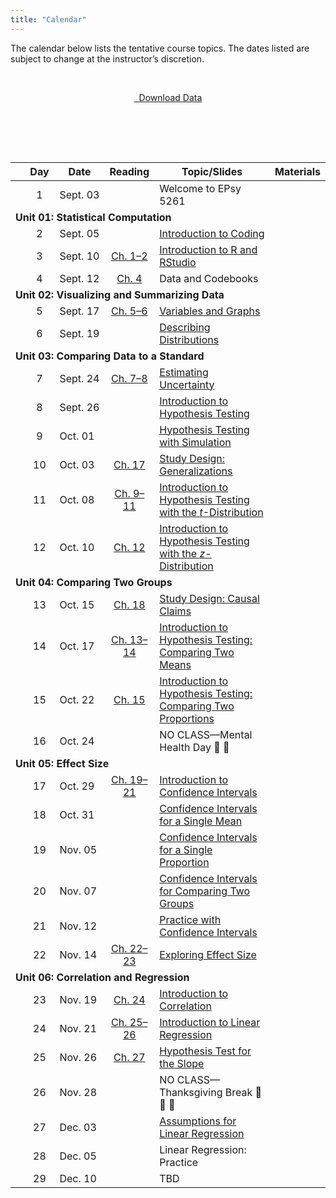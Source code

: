 ```yaml
---
title: "Calendar"
---
```



The calendar below lists the tentative course topics. The dates listed are subject to change at the instructor's discretion.

<br />

<center>
[<span class="fa-solid fa-file-zipper"></span> &nbsp;&nbsp;Download Data](files/data.zip)
</center>


<!-- As part of the course, there are several articles, papers and technical reports that you will need to read during the semester. Most of the articles themselves are accessible through the [University of Minnesota library website](http://www.lib.umn.edu). In order to access the full text of some of the articles, you will need to log in using your University x500 username and password. More detailed information, including references or links to specific readings, are linked under the day's "Reading". -->

<br /><br />


<br />


<table class="table">

<thead>
<tr>
<th style="width:5%;text-align:center"></th>
<th style="width:10%;text-align:center"">Day</th>
<th style="width:10%;">Date</th>
<th style="width:15%;text-align:center">Reading</th>
<th style="width:50%;">Topic/Slides</th>
<th style="width:10%;text-align:center">Materials</th>
</tr>
</thead>


<tbody>

<!-- <span style="margin-left:5px; color:#5a067d;font-size:12px;">*[Notes and Script file updated 09-24-2019]*</span></td> -->

<!-- READING <a class="my-link" href="readings/00-welcome-to-8264.html"><span class="fa fa-book"></span></a> -->

<tr>
<td align="center" style="vertical-align:middle;">&nbsp;</td>
<td align="center" style="vertical-align:middle;">1</td>
<td style="vertical-align:middle;">Sept. 03</td>
<td align="center" style="vertical-align:middle;"></td>
<td>Welcome to EPsy 5261</td>
<td align="center" style="vertical-align:middle;">&nbsp;</td>
</tr>


<!-- Unit 01: STATISTICAL COMPUTATION -->

<tr>
<td colspan="5"><b>Unit 01: Statistical Computation</b></td>
</tr>


<tr>
<td align="center" style="vertical-align:middle;">&nbsp;</td>
<td align="center" style="vertical-align:middle;">2</td>
<td style="vertical-align:middle;">Sept. 05</td>
<td align="center" style="vertical-align:middle;"></td>
<td>
  [Introduction to Coding](https://zief0002.github.io/slides/d02-introduction-to-coding.html)
</td>
<td align="center" style="vertical-align:middle;">
  [<span class="fa-solid fa-file-lines"></span>](https://docs.google.com/document/d/1UtUi8VrrP_o2vIiWJ-7EehTynZ7SmQjl8MhIvCLjbt8/edit?usp=sharing)
</td>
</tr>


<tr>
<td align="center" style="vertical-align:middle;">&nbsp;</td>
<td align="center" style="vertical-align:middle;">3</td>
<td style="vertical-align:middle;">Sept. 10</td>
<td align="center" style="vertical-align:middle;">
  [Ch. 1--2](https://zief0002.github.io/epsy-5261/01-01-r-and-rstudio-installation.html)
</td>
<td>
  [Introduction to R and RStudio](https://zief0002.github.io/slides/d03-introduction-to-r-and-rstudio.html)
</td>
<td align="center" style="vertical-align:middle;">
  [<span class="fa-solid fa-file-lines"></span>](https://docs.google.com/document/d/1MkciLSJRREZ60Pm2TMkeGDZLFR4E7tcwz9J8uE2xP0w/edit?usp=sharing)
</td>
</tr>


<tr>
<td align="center" style="vertical-align:middle;">&nbsp;</td>
<td align="center" style="vertical-align:middle;">4</td>
<td style="vertical-align:middle;">Sept. 12</td>
<td align="center" style="vertical-align:middle;">
  [Ch. 4](https://zief0002.github.io/epsy-5261/02-00-data.html)
</td>
<td>
  Data and Codebooks
</td>
<td align="center" style="vertical-align:middle;">
  [<span class="fa-solid fa-file-lines"></span>](https://docs.google.com/document/d/1GLKCpirEcdupTeyWCt4XOS-82tCS7ybgiB_ZE_0s3NQ/edit?usp=sharing)
</td>
</tr>

<!-- Unit 02: SUMMARIZING AND VISUALIZING DATA -->

<tr>
<td colspan="5"><b>Unit 02: Visualizing and Summarizing Data</b></td>
</tr>


<tr>
<td align="center" style="vertical-align:middle;">&nbsp;</td>
<td align="center" style="vertical-align:middle;">5</td>
<td style="vertical-align:middle;">Sept. 17</td>
<td align="center" style="vertical-align:middle;">
  [Ch. 5--6](https://zief0002.github.io/epsy-5261/03-00-exploring-and-describing-data.html)
</td>
<td>
  [Variables and Graphs](https://zief0002.github.io/slides/d05-variables-and-graphs.html)
</td>
<td align="center" style="vertical-align:middle;">
  [<span class="fa-solid fa-file-lines"></span>](https://docs.google.com/document/d/1Dlw340KE1dW1PcEhYy-UQ8jNbFxS1S9gTceVIS7m5xk/edit?usp=sharing)
</td>
</tr>

<tr>
<td align="center" style="vertical-align:middle;">&nbsp;</td>
<td align="center" style="vertical-align:middle;">6</td>
<td style="vertical-align:middle;">Sept. 19</td>
<td align="center" style="vertical-align:middle;"></td>
<td>
  [Describing Distributions](https://zief0002.github.io/slides/d06-describing-distributions.html)
</td>
<td align="center" style="vertical-align:middle;">
  [<span class="fa-solid fa-file-lines">](https://docs.google.com/document/d/1V4K0wb3F-tUAflKlCk8oxsiCzPcPurIZDSQ4Ztxn1eA/edit?usp=sharing)
</td>
</tr>


<!-- Unit 03: COMPARING DATA TO A STANDARD -->

<tr>
<td colspan="5"><b>Unit 03: Comparing Data to a Standard</b></td>
</tr>



<tr>
<td align="center" style="vertical-align:middle;">&nbsp;</td>
<td align="center" style="vertical-align:middle;">7</td>
<td style="vertical-align:middle;">Sept. 24</td>
<td align="center" style="vertical-align:middle;">
  [Ch. 7--8](https://zief0002.github.io/epsy-5261/04-00-comparing-to-a-standard.html)
</td>
<td>
  [Estimating Uncertainty](https://zief0002.github.io/slides/d07-estimating-uncertainty.html)
</td>
<td align="center" style="vertical-align:middle;">
  [<span class="fa-solid fa-file-lines">](https://docs.google.com/document/d/1mj6nNc3TgHCDLsVz34r3WPt4wToDmAH1c4HlhSH3ktM/edit?usp=sharing)
</td>
</tr>


<tr>
<td align="center" style="vertical-align:middle;">&nbsp;</td>
<td align="center" style="vertical-align:middle;">8</td>
<td style="vertical-align:middle;">Sept. 26</td>
<td align="center" style="vertical-align:middle;"></td>
<td>
  [Introduction to Hypothesis Testing](https://zief0002.github.io/slides/d08-introduction-to-hypothesis-testing.html)
</td>
<td align="center" style="vertical-align:middle;">
  [<span class="fa-solid fa-file-lines">](https://docs.google.com/document/d/1l5_sCH4tEetLjgQp794IM7CMiq_4iWHMGSU7EgL35dc/edit?usp=sharing)
</td>
</tr>


<tr>
<td align="center" style="vertical-align:middle;">&nbsp;</td>
<td align="center" style="vertical-align:middle;">9</td>
<td style="vertical-align:middle;">Oct. 01</td>
<td align="center" style="vertical-align:middle;"></td>
<td>
  [Hypothesis Testing with Simulation](https://zief0002.github.io/slides/d09-simulation-based-hypothesis-testing.html)
</td>
<td align="center" style="vertical-align:middle;">
  [<span class="fa-solid fa-file-lines">](https://docs.google.com/document/d/1BtqnaKPX4z3Vi1WneBhQ3szZ3IN8TzhFY-l8f4y0Hzc/edit?usp=sharing)
</td>
</tr>


<tr>
<td align="center" style="vertical-align:middle;">&nbsp;</td>
<td align="center" style="vertical-align:middle;">10</td>
<td style="vertical-align:middle;">Oct. 03</td>
<td align="center" style="vertical-align:middle;">
  [Ch. 17](https://zief0002.github.io/epsy-5261/06-01-generalization.html)
</td>
<td>
  [Study Design: Generalizations](https://zief0002.github.io/slides/d10-study-design-generalizability.html)
</td>
<td align="center" style="vertical-align:middle;">
  [<span class="fa-solid fa-file-lines">](https://docs.google.com/document/d/1Yg2ngMHEc1t0GXpm9PXsCYxaiQ7Rx9zvuZ6CxOCT2Yc/edit?usp=sharing)
</td>
</tr>


<tr>
<td align="center" style="vertical-align:middle;">&nbsp;</td>
<td align="center" style="vertical-align:middle;">11</td>
<td style="vertical-align:middle;">Oct. 08</td>
<td align="center" style="vertical-align:middle;">
  [Ch. 9--11](https://zief0002.github.io/epsy-5261/04-03-one-sample-test.html)
</td>
<td>
  [Introduction to Hypothesis Testing with the *t*-Distribution](https://zief0002.github.io/slides/d11-hypothesis-testing-with-the-t-distribution.html)
</td>
<td align="center" style="vertical-align:middle;">
  [<span class="fa-solid fa-file-lines">](https://docs.google.com/document/d/1XKDInpEEclP2Xg6_R5WtKqOKRDHjTh0nK60Rx7r5b8E/edit?usp=sharing)
</td>
</tr>


<tr>
<td align="center" style="vertical-align:middle;">&nbsp;</td>
<td align="center" style="vertical-align:middle;">12</td>
<td style="vertical-align:middle;">Oct. 10</td>
<td align="center" style="vertical-align:middle;">
  [Ch. 12](https://zief0002.github.io/epsy-5261/04-06-one-sample-test-proportions.html)
</td>
<td>
  [Introduction to Hypothesis Testing with the *z*-Distribution](https://zief0002.github.io/slides/d12-hypothesis-testing-for-proportions.html)
</td>
<td align="center" style="vertical-align:middle;">
  [<span class="fa-solid fa-file-lines">](https://docs.google.com/document/d/1hmxrvxC44zGcAmsEeED5lV8LobQ0pNZKzt-6UvrY-NU/edit?usp=sharing)
</td>
</tr>


<!-- Unit 04: COMPARING TWO GROUPS -->

<tr>
<td colspan="5"><b>Unit 04: Comparing Two Groups</b></td>
</tr>


<tr>
<td align="center" style="vertical-align:middle;">&nbsp;</td>
<td align="center" style="vertical-align:middle;">13</td>
<td style="vertical-align:middle;">Oct. 15</td>
<td align="center" style="vertical-align:middle;">
  [Ch. 18](https://zief0002.github.io/epsy-5261/06-02-cause-and-effect.html)
</td>
<td>
  [Study Design: Causal Claims](https://zief0002.github.io/slides/d13-study-design-causal-claims.html)
</td>
<td align="center" style="vertical-align:middle;">
  [<span class="fa-solid fa-file-lines">](https://docs.google.com/document/d/1tMVSpad7xrDu2C3EL5FSDAjzlMeW61ZheP2nsLbxU_0/edit?usp=sharing)
</td>
</tr>



<tr>
<td align="center" style="vertical-align:middle;">&nbsp;</td>
<td align="center" style="vertical-align:middle;">14</td>
<td style="vertical-align:middle;">Oct. 17</td>
<td align="center" style="vertical-align:middle;">
  [Ch. 13--14](https://zief0002.github.io/epsy-5261/05-01-two-sample-t-test.html)
</td>
<td>
  [Introduction to Hypothesis Testing: Comparing Two Means](https://zief0002.github.io/slides/d14-hypothesis-testing-for-comparing-two-means.html)
</td>
<td align="center" style="vertical-align:middle;">
  [<span class="fa-solid fa-file-lines">](https://docs.google.com/document/d/1n0jhSWsDaw2jekeEMcSBsbtShLbrrkspxrEVReKjJaY/edit?usp=sharing)
</td>
</tr>


<tr>
<td align="center" style="vertical-align:middle;">&nbsp;</td>
<td align="center" style="vertical-align:middle;">15</td>
<td style="vertical-align:middle;">Oct. 22</td>
<td align="center" style="vertical-align:middle;">
  [Ch. 15](https://zief0002.github.io/epsy-5261/05-03-two-sample-test-proportions.html)
</td>
<td>
  [Introduction to Hypothesis Testing: Comparing Two Proportions](https://zief0002.github.io/slides/d15-hypothesis-testing-for-comparing-two-proportions.html)
</td>
<td align="center" style="vertical-align:middle;">
  [<span class="fa-solid fa-file-lines">](https://docs.google.com/document/d/16UOmsD1x_f3PuoISDACcTBHFlA0VNABlKCpG8OS0DEM/edit?usp=sharing)
</td>
</tr>


<tr>
<td align="center" style="vertical-align:middle;">&nbsp;</td>
<td align="center" style="vertical-align:middle;">16</td>
<td style="vertical-align:middle;">Oct. 24</td>
<td align="center" style="vertical-align:middle;"></td>
<td style="vertical-align:middle;">NO CLASS---Mental Health Day 🛌 🍷</td>
<td align="center" style="vertical-align:middle;"></td>
</tr>


<!-- Unit 05: EFFECT SIZE -->

<tr>
<td colspan="5"><b>Unit 05: Effect Size</b></td>
</tr>


<tr>
<tr>
<td align="center" style="vertical-align:middle;">&nbsp;</td>
<td align="center" style="vertical-align:middle;">17</td>
<td style="vertical-align:middle;">Oct. 29</td>
<td align="center" style="vertical-align:middle;">
  [Ch. 19--21](https://zief0002.github.io/epsy-5261/07-00-effect-size.html)
</td>
<td>
  [Introduction to Confidence Intervals](https://zief0002.github.io/slides/d17-introduction-to-confidence-intervals.html)
</td>
<td align="center" style="vertical-align:middle;">
  [<span class="fa-solid fa-file-lines">](https://docs.google.com/document/d/14TAjxPQ207cD2eIs-mUnCDU8p-e1FBhUY0w7xPJmFFM/edit?usp=sharing)
</td>
</tr>


<tr>
<td align="center" style="vertical-align:middle;">&nbsp;</td>
<td align="center" style="vertical-align:middle;">18</td>
<td style="vertical-align:middle;">Oct. 31</td>
<td align="center" style="vertical-align:middle;"></td>
<td>
  [Confidence Intervals for a Single Mean](https://zief0002.github.io/slides/d18-confidence-interval-for-a-single-mean.html)
</td>
<td align="center" style="vertical-align:middle;">
  [<span class="fa-solid fa-file-lines">](https://docs.google.com/document/d/1Vuko7V6zTlSa2L_j3-Wd4KjU8RD_OqiO7E9nVFXvoUY/edit?usp=sharing)
</td>
</tr>


<tr>
<td align="center" style="vertical-align:middle;">&nbsp;</td>
<td align="center" style="vertical-align:middle;">19</td>
<td style="vertical-align:middle;">Nov. 05</td>
<td align="center" style="vertical-align:middle;"></td>
<td>
  <!-- Confidence Intervals for a Single Proportion -->
  [Confidence Intervals for a Single Proportion](https://zief0002.github.io/slides/d19-confidence-interval-for-a-single-proportion.html)
</td>
<td align="center" style="vertical-align:middle;">
  [<span class="fa-solid fa-file-lines">](https://docs.google.com/document/d/13XY4LgiScfgXRSdiKKCmrRcfjZmvaMN-nDcQ3ZD2GZ0/edit?usp=sharing)
</td>
</tr>


<tr>
<td align="center" style="vertical-align:middle;">&nbsp;</td>
<td align="center" style="vertical-align:middle;">20</td>
<td style="vertical-align:middle;">Nov. 07</td>
<td align="center" style="vertical-align:middle;"></td>
<td>
  [Confidence Intervals for Comparing Two Groups](https://zief0002.github.io/slides/d20-confidence-interval-for-comparing-two-groups.html)
</td>
<td align="center" style="vertical-align:middle;">
  [<span class="fa-solid fa-file-lines">](https://docs.google.com/document/d/1BQUpHZiUmxUmR_h-vJsQef_NaqL9rg6pP_h5G-SLkA0/edit?usp=sharing)
</td>
</tr>


<tr>
<td align="center" style="vertical-align:middle;">&nbsp;</td>
<td align="center" style="vertical-align:middle;">21</td>
<td style="vertical-align:middle;">Nov. 12</td>
<td align="center" style="vertical-align:middle;"></td>
<td>
<!-- Confidence Intervals for Comparing Two Proportions -->
  [Practice with Confidence Intervals](https://zief0002.github.io/slides/d21-practice-confidence-intervals.html)
</td>
<td align="center" style="vertical-align:middle;">
  [<span class="fa-solid fa-file-lines">](https://docs.google.com/document/d/1e1O94_ffK8XDwfNLUO7Zjf5y1TyZsgfEZPhoDNC9H88/edit?usp=sharing)
</td>
</tr>


<tr>
<td align="center" style="vertical-align:middle;">&nbsp;</td>
<td align="center" style="vertical-align:middle;">22</td>
<td style="vertical-align:middle;">Nov. 14</td>
<td align="center" style="vertical-align:middle;">
  [Ch. 22--23](https://zief0002.github.io/epsy-5261/07-04-standardized-effects-means.html)
</td>
<td>
  [Exploring Effect Size](https://zief0002.github.io/slides/d22-exploring-effect-size.html)
</td>
<td align="center" style="vertical-align:middle;">
  [<span class="fa-solid fa-file-lines">](https://docs.google.com/document/d/14y_iMAm1L39MI8sqV6GrSF0iyfUmGvt3RiJcyNNonew/edit?usp=sharing)
</td>
</tr>


<!-- Unit 06: CORRELATION AND REGRESSION -->

<tr>
<td colspan="5"><b>Unit 06: Correlation and Regression</b></td>
</tr>


<tr>
<td align="center" style="vertical-align:middle;">&nbsp;</td>
<td align="center" style="vertical-align:middle;">23</td>
<td style="vertical-align:middle;">Nov. 19</td>
<td align="center" style="vertical-align:middle;">
  [Ch. 24](https://zief0002.github.io/epsy-5261/08-01-scatterplot-correlation.html)
</td>
<td>
  [Introduction to Correlation](https://zief0002.github.io/slides/d23-introduction-to-correlation.html)
</td>
<td align="center" style="vertical-align:middle;">
  [<span class="fa-solid fa-file-lines">](https://docs.google.com/document/d/1pexBnC74XcTUuQvahea9ZGe9sxJPKiFDCmLNaogOkXU/edit?usp=sharing)
</td>
</tr>


<tr>
<td align="center" style="vertical-align:middle;">&nbsp;</td>
<td align="center" style="vertical-align:middle;">24</td>
<td style="vertical-align:middle;">Nov. 21</td>
<td align="center" style="vertical-align:middle;">
  [Ch. 25--26](https://zief0002.github.io/epsy-5261/08-02-linear-regression-description.html)
</td>
<td>
  [Introduction to Linear Regression](https://zief0002.github.io/slides/d24-introduction-to-linear-regression.html)
</td>
<td align="center" style="vertical-align:middle;">
  [<span class="fa-solid fa-file-lines">](https://docs.google.com/document/d/1Rq0zPyVaqgda8iQzfOM4v3nGlYgqYYSI2I-1DSnhUiw/edit?usp=sharing)
</td>
</tr>


<tr>
<td align="center" style="vertical-align:middle;">&nbsp;</td>
<td align="center" style="vertical-align:middle;">25</td>
<td style="vertical-align:middle;">Nov. 26</td>
<td align="center" style="vertical-align:middle;">
  [Ch. 27](https://zief0002.github.io/epsy-5261/08-04-regression-inference.html)
</td>
<td>
  [Hypothesis Test for the Slope](https://zief0002.github.io/slides/d25-hypothesis-test-for-a-slope.html)
</td>
<td align="center" style="vertical-align:middle;">
  [<span class="fa-solid fa-file-lines">](https://docs.google.com/document/d/12LFw_scE-dp58GBjBXQI43AEm3o6E2kUlHjFbY1uu8s/edit?usp=sharing)
</td>
</tr>


<!-- <tr> -->
<!-- <td align="center" style="vertical-align:middle;">&nbsp;</td> -->
<!-- <td align="center" style="vertical-align:middle;">23</td> -->
<!-- <td style="vertical-align:middle;">Nov. 21</td> -->
<!-- <td align="center" style="vertical-align:middle;"></td> -->
<!-- <td style="vertical-align:middle;">NO CLASS---Mental Health Day 🛌 🍷</td> -->
<!-- <td align="center" style="vertical-align:middle;"></td> -->
<!-- </tr> -->


<tr>
<td align="center" style="vertical-align:middle;">&nbsp;</td>
<td align="center" style="vertical-align:middle;">26</td>
<td style="vertical-align:middle;">Nov. 28</td>
<td align="center" style="vertical-align:middle;"></td>
<td style="vertical-align:middle;">NO CLASS---Thanksgiving Break 🦃 🌽 🥧</td>
<td align="center" style="vertical-align:middle;"></td>
</tr>


<tr>
<td align="center" style="vertical-align:middle;">&nbsp;</td>
<td align="center" style="vertical-align:middle;">27</td>
<td style="vertical-align:middle;">Dec. 03</td>
<td align="center" style="vertical-align:middle;"></td>
<td>
  [Assumptions for Linear Regression](https://zief0002.github.io/slides/d27-assumptions-for-linear-regression.html)
</td>
<td align="center" style="vertical-align:middle;">
  [<span class="fa-solid fa-file-lines">](https://docs.google.com/document/d/1GJb_hy4Mht87S2sIYpS4OO1ZLY-3iDc83utN6ODFLkw/edit?usp=sharing)
</td>
</tr>


<tr>
<td align="center" style="vertical-align:middle;">&nbsp;</td>
<td align="center" style="vertical-align:middle;">28</td>
<td style="vertical-align:middle;">Dec. 05</td>
<td align="center" style="vertical-align:middle;"></td>
<td>
  Linear Regression: Practice
</td>
<td align="center" style="vertical-align:middle;">
  [<span class="fa-solid fa-file-lines">](https://docs.google.com/document/d/1jtP87DCGf4qnbzDOIySjCa-4N0X7ssJp6ydIu4PI9w8/edit?usp=sharing)
</td>
</tr>


<tr>
<td align="center" style="vertical-align:middle;">&nbsp;</td>
<td align="center" style="vertical-align:middle;">29</td>
<td style="vertical-align:middle;">Dec. 10</td>
<td align="center" style="vertical-align:middle;"></td>
<td>
  TBD
  <!-- [Review Day](https://zief0002.github.io/slides/d29-review.html) -->
</td>
<td align="center" style="vertical-align:middle;">
  <!-- [<span class="fa-solid fa-file-lines">](https://docs.google.com/document/d/1hmxrvxC44zGcAmsEeED5lV8LobQ0pNZKzt-6UvrY-NU/edit?usp=sharing) -->
</td>
</tr>





</tbody>
</table>    


